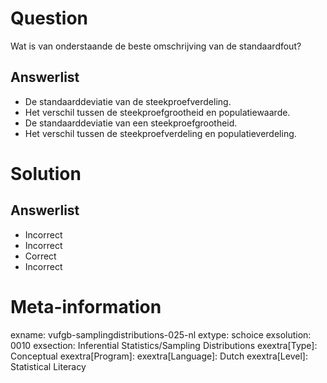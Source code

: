 Question
========
  
Wat is van onderstaande de beste omschrijving van de standaardfout?
  
Answerlist
----------
* De standaarddeviatie van de steekproefverdeling.
* Het verschil tussen de steekproefgrootheid en populatiewaarde.
* De standaarddeviatie van een steekproefgrootheid.
* Het verschil tussen de steekproefverdeling en populatieverdeling.


Solution
========

Answerlist
----------
* Incorrect
* Incorrect
* Correct
* Incorrect

Meta-information
================
exname: vufgb-samplingdistributions-025-nl
extype: schoice
exsolution: 0010
exsection: Inferential Statistics/Sampling Distributions
exextra[Type]: Conceptual
exextra[Program]: 
exextra[Language]: Dutch
exextra[Level]: Statistical Literacy
